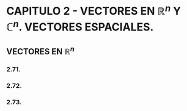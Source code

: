 
# CAPITULO 2 - VECTORES EN $\mathbb{R}^n$ Y $\mathbb{C}^n$. VECTORES ESPACIALES.

## VECTORES EN $\mathbb{R}^n$

### 2.71.

<Exercise2Dot71 />

### 2.72.

<Exercise2Dot72 />

### 2.73.

<Exercise2Dot73 />
